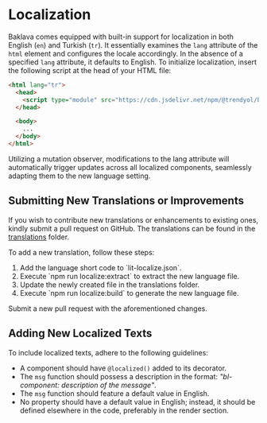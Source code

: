 
<Meta title="Documentation/Localization" />

# Localization

Baklava comes equipped with built-in support for localization in both English (`en`) and Turkish (`tr`). It essentially examines the `lang` attribute of the `html` element and configures the locale accordingly. In the absence of a specified `lang` attribute, it defaults to English.
To initialize localization, insert the following script at the head of your HTML file:

```html
<html lang="tr">
  <head>
    <script type="module" src="https://cdn.jsdelivr.net/npm/@trendyol/baklava@3.2.0/dist/localization.js"></script>
  </head>

  <body>
    ...
  </body>
</html>
```

Utilizing a mutation observer, modifications to the lang attribute will automatically trigger updates across all localized components, seamlessly adapting them to the new language setting.

## Submitting New Translations or Improvements

If you wish to contribute new translations or enhancements to existing ones, kindly submit a pull request on GitHub. The translations can be found in the [translations](https://github.com/Trendyol/baklava/tree/next/translations) folder.

To add a new translation, follow these steps:

<ol>
  <li>Add the language short code to `lit-localize.json`.</li>
  <li>Execute `npm run localize:extract` to extract the new language file.</li>
  <li>Update the newly created file in the translations folder.</li>
  <li>Execute `npm run localize:build` to generate the new language file.</li>
</ol>

Submit a new pull request with the aforementioned changes.

## Adding New Localized Texts

To include localized texts, adhere to the following guidelines:

* A component should have `@localized()` added to its decorator.
* The `msg` function should possess a description in the format: *"bl-component: description of the message"*.
* The `msg` function should feature a default value in English.
* No property should have a default value in English; instead, it should be defined elsewhere in the code, preferably in the render section.

